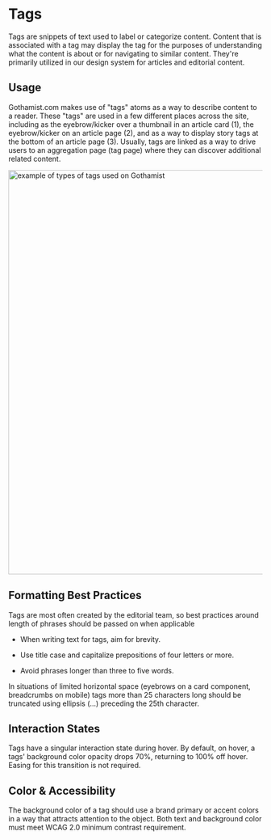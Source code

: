 
<Meta title="Components/Atoms/Tags" />



# Tags


Tags are snippets of text used to label or categorize content. Content that is associated with a tag may display the tag for the purposes of understanding what the content is about or for navigating to similar content. They're primarily utilized in our design system for articles and editorial content.



## Usage

Gothamist.com makes use of "tags" atoms as a way to describe content to a reader. These "tags" are used in a few different places across the site, including as the eyebrow/kicker over a thumbnail in an article card (1), the eyebrow/kicker on an article page (2), and as a way to display story tags at the bottom of an article page (3). Usually, tags are linked as a way to drive users to an aggregation page (tag page) where they can discover additional related content.

 <img alt="example of types of tags used on Gothamist" src="/assets/images/Atoms-Tags-GothamistTags.png" width="800" />


## Formatting Best Practices

Tags are most often created by the editorial team, so best practices around length of phrases should be passed on when applicable

-   When writing text for tags, aim for brevity.

-   Use title case and capitalize prepositions of four letters or more.

-   Avoid phrases longer than three to five words.

In situations of limited horizontal space (eyebrows on a card component, breadcrumbs on mobile) tags more than 25 characters long should be truncated using ellipsis (...) preceding the 25th character.


## Interaction States
Tags have a singular interaction state during hover. By default, on hover, a tags' background color opacity drops 70%, returning to 100% off hover. Easing for this transition is not required.

## Color & Accessibility

The background color of a tag should use a brand primary or accent colors in a way that attracts attention to the object. Both text and background color must meet WCAG 2.0 minimum contrast requirement.
